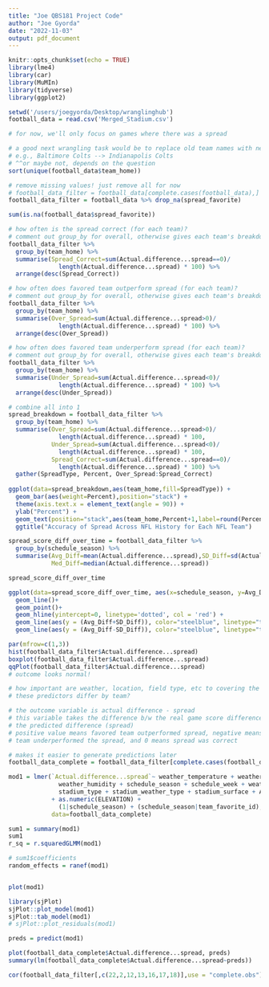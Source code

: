 ```yaml
---
title: "Joe QBS181 Project Code"
author: "Joe Gyorda"
date: "2022-11-03"
output: pdf_document
---
```


```r
knitr::opts_chunk$set(echo = TRUE)
library(lme4)
library(car)
library(MuMIn)
library(tidyverse)
library(ggplot2)
```


```r
setwd('/users/joegyorda/Desktop/wranglinghub')
football_data = read.csv('Merged_Stadium.csv')
```


```r
# for now, we'll only focus on games where there was a spread

# a good next wrangling task would be to replace old team names with new team names
# e.g., Baltimore Colts --> Indianapolis Colts
# ^^or maybe not, depends on the question
sort(unique(football_data$team_home))

# remove missing values! just remove all for now
# football_data_filter = football_data[complete.cases(football_data),]
football_data_filter = football_data %>% drop_na(spread_favorite)

sum(is.na(football_data$spread_favorite))
```

```r
# how often is the spread correct (for each team)?
# comment out group_by for overall, otherwise gives each team's breakdown
football_data_filter %>% 
  group_by(team_home) %>%
  summarise(Spread_Correct=sum(Actual.difference...spread==0)/
              length(Actual.difference...spread) * 100) %>% 
  arrange(desc(Spread_Correct))

# how often does favored team outperform spread (for each team)?
# comment out group_by for overall, otherwise gives each team's breakdown
football_data_filter %>% 
  group_by(team_home) %>% 
  summarise(Over_Spread=sum(Actual.difference...spread>0)/
              length(Actual.difference...spread) * 100) %>% 
  arrange(desc(Over_Spread))

# how often does favored team underperform spread (for each team)?
# comment out group_by for overall, otherwise gives each team's breakdown
football_data_filter %>% 
  group_by(team_home) %>% 
  summarise(Under_Spread=sum(Actual.difference...spread<0)/
              length(Actual.difference...spread) * 100) %>% 
  arrange(desc(Under_Spread))

# combine all into 1
spread_breakdown = football_data_filter %>% 
  group_by(team_home) %>% 
  summarise(Over_Spread=sum(Actual.difference...spread>0)/
              length(Actual.difference...spread) * 100,
            Under_Spread=sum(Actual.difference...spread<0)/
              length(Actual.difference...spread) * 100,
            Spread_Correct=sum(Actual.difference...spread==0)/
              length(Actual.difference...spread) * 100) %>% 
  gather(SpreadType, Percent, Over_Spread:Spread_Correct)
  
ggplot(data=spread_breakdown,aes(team_home,fill=SpreadType)) + 
  geom_bar(aes(weight=Percent),position="stack") +
  theme(axis.text.x = element_text(angle = 90)) +
  ylab("Percent") +
  geom_text(position="stack",aes(team_home,Percent+1,label=round(Percent,1)),size=2) +
  ggtitle("Accuracy of Spread Across NFL History for Each NFL Team")
```


```r
spread_score_diff_over_time = football_data_filter %>% 
  group_by(schedule_season) %>% 
  summarise(Avg_Diff=mean(Actual.difference...spread),SD_Diff=sd(Actual.difference...spread),
            Med_Diff=median(Actual.difference...spread))

spread_score_diff_over_time

ggplot(data=spread_score_diff_over_time, aes(x=schedule_season, y=Avg_Diff)) +
  geom_line()+
  geom_point()+
  geom_hline(yintercept=0, linetype='dotted', col = 'red') +
  geom_line(aes(y = (Avg_Diff+SD_Diff)), color="steelblue", linetype="twodash") +
  geom_line(aes(y = (Avg_Diff-SD_Diff)), color="steelblue", linetype="twodash") 
```
```r
par(mfrow=c(1,3))
hist(football_data_filter$Actual.difference...spread)
boxplot(football_data_filter$Actual.difference...spread)
qqPlot(football_data_filter$Actual.difference...spread)
# outcome looks normal!
```


```r

# how important are weather, location, field type, etc to covering the spread? how do 
# these predictors differ by team?

# the outcome variable is actual difference - spread
# this variable takes the difference b/w the real game score difference, and 
# the predicted difference (spread)
# positive value means favored team outperformed spread, negative means favored
# team underperformed the spread, and 0 means spread was correct

# makes it easier to generate predictions later
football_data_complete = football_data_filter[complete.cases(football_data_filter),]

mod1 = lmer(`Actual.difference...spread`~ weather_temperature + weather_wind_mph + 
              weather_humidity + schedule_season + schedule_week + weather_detail + schedule_playoff +
              stadium_type + stadium_weather_type + stadium_surface + Abs.value.of.spread 
            + as.numeric(ELEVATION) +
              (1|schedule_season) + (schedule_season|team_favorite_id),
            data=football_data_complete)

sum1 = summary(mod1)
sum1
r_sq = r.squaredGLMM(mod1)

# sum1$coefficients
random_effects = ranef(mod1)


plot(mod1)

library(sjPlot)
sjPlot::plot_model(mod1)
sjPlot::tab_model(mod1)
# sjPlot::plot_residuals(mod1)

preds = predict(mod1) 

plot(football_data_complete$Actual.difference...spread, preds)
summary(lm(football_data_complete$Actual.difference...spread~preds))
```


```r
cor(football_data_filter[,c(22,2,12,13,16,17,18)],use = "complete.obs")
```

